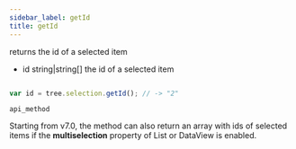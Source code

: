 ```yaml
---
sidebar_label: getId
title: getId
---
```



          


<Short>
 returns the id of a selected item
	

</Short>




- id	string|string[]	the id of a selected item

~~~js

var id = tree.selection.getId(); // -> "2"


~~~
	api_method

<Descr>

Starting from v7.0, the method can also return an array with ids of selected items if the <strong>multiselection</strong> property of List or DataView is enabled.


</Descr>


